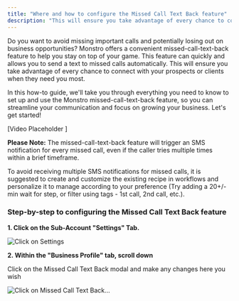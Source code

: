 ```yaml
---
title: "Where and how to configure the Missed Call Text Back feature"
description: "This will ensure you take advantage of every chance to connect with your prospects or clients when they need you most."
---
```



Do you want to avoid missing important calls and potentially losing out on business opportunities? Monstro offers a convenient missed-call-text-back feature to help you stay on top of your game. This feature can quickly and allows you to send a text to missed calls automatically. This will ensure you take advantage of every chance to connect with your prospects or clients when they need you most.

In this how-to guide, we'll take you through everything you need to know to set up and use the Monstro missed-call-text-back feature, so you can streamline your communication and focus on growing your business. Let's get started!

[Video Placeholder ]

**Please Note:**
The missed-call-text-back feature will trigger an SMS notification for every missed call, even if the caller tries multiple times within a brief timeframe.  

To avoid receiving multiple SMS notifications for missed calls, it is suggested to create and customize the existing recipe in workflows and personalize it to manage according to your preference (Try adding a 20+/- min wait for step, or filter using tags - 1st call, 2nd call, etc.).

### Step-by-step to configuring the Missed Call Text Back feature

**1. Click on the Sub-Account "Settings"  Tab.**

![Click on Settings](https://s3.amazonaws.com/cdn.freshdesk.com/data/helpdesk/attachments/production/48296418230/original/JUxG6Z2l-5WVmEpmaxVoWiCGsZYAHgzgCQ.png?1683563330)

**2. Within the  "Business Profile" tab, scroll down**

Click on the Missed Call Text Back modal and make any changes here you wish

![Click on Missed Call Text Back…](https://s3.amazonaws.com/cdn.freshdesk.com/data/helpdesk/attachments/production/48296418231/original/D4wbIm1qD8oYwEEmcSput74ikUAb7uPNaA.png?1683563331)